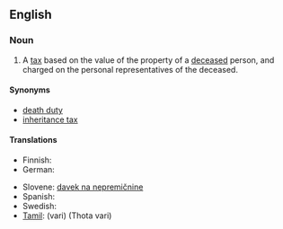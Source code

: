 {{wikipedia}}
==English==

===Noun===
{{en-noun|sg=[[estate]] [[tax]]|es}}

# A [[tax]] based on the value of the property of a [[deceased]] person, and charged on the personal representatives of the deceased.

====Synonyms====
*[[death duty]]
*[[inheritance tax]]

====Translations====
{{top}}
* Finnish: {{t|fi|perintövero}}
* German: {{t|de|Erbschaftsteuer|f}}
{{mid}}
* Slovene: [[davek na nepremičnine]] {{m}}
* Spanish: {{t-|es|impuesto sucesorio}}
* Swedish: {{t|sv|arvskatt|c}}
* [[Tamil]]: {{t|ta|வரி|xs=Tamil}} (vari) (Thota vari)
{{bottom}}